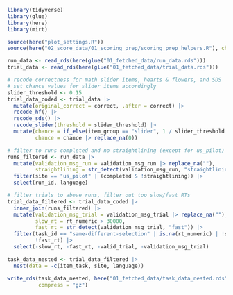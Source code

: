 ```r
library(tidyverse)
library(glue)
library(here)
library(mirt)

source(here("plot_settings.R"))
source(here("02_score_data/01_scoring_prep/scoring_prep_helpers.R"), chdir = TRUE)

run_data <- read_rds(here(glue("01_fetched_data/run_data.rds")))
trial_data <- read_rds(here(glue("01_fetched_data/trial_data.rds")))
```

```r
# recode correctness for math slider items, hearts & flowers, and SDS
# set chance values for slider items accordingly
slider_threshold <- 0.15
trial_data_coded <- trial_data |>
  mutate(original_correct = correct, .after = correct) |>
  recode_hf() |>
  recode_sds() |>
  recode_slider(threshold = slider_threshold) |>
  mutate(chance = if_else(item_group == "slider", 1 / slider_threshold / 100, chance),
         chance = chance |> replace_na(0))
```

```r
# filter to runs completed and no straightlining (except for us_pilot)
runs_filtered <- run_data |>
  mutate(validation_msg_run = validation_msg_run |> replace_na(""),
         straightlining = str_detect(validation_msg_run, "straightlining")) |>
  filter(site == "us_pilot" | (completed & !straightlining)) |>
  select(run_id, language)

# filter trials to above runs, filter out too slow/fast RTs
trial_data_filtered <- trial_data_coded |>
  inner_join(runs_filtered) |>
  mutate(validation_msg_trial = validation_msg_trial |> replace_na(""),
         slow_rt = rt_numeric > 30000,
         fast_rt = str_detect(validation_msg_trial, "fast")) |>
  filter(task_id == "same-different-selection" | is.na(rt_numeric) | !slow_rt,
         !fast_rt) |>
  select(-slow_rt, -fast_rt, -valid_trial, -validation_msg_trial)
```

```r
task_data_nested <- trial_data_filtered |>
  nest(data = -c(item_task, site, language))

write_rds(task_data_nested, here("01_fetched_data/task_data_nested.rds"),
          compress = "gz")
```
